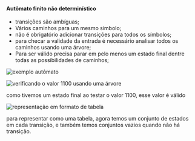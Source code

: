 






#### Autômato finito não determinístico

-   transições são ambíguas;
-   Vários caminhos para um mesmo símbolo;
-   não é obrigatório adicionar transições para todos os símbolos;
-   para checar a validade da entrada é necessário analisar todos os
    caminhos usando uma árvore;
-   Para ser válido precisa parar em pelo menos um estado final dentre
    todas as possibilidades de caminhos;

![exemplo autômato](/image/image_251.png)

![verificando o valor 1100 usando uma árvore](/image/image_252.png)

como tivemos um estado final ao testar o valor 1100, esse valor é válido

![representação em formato de tabela](/image/image_253.png)

para representar como uma tabela, agora temos um conjunto de estados em
cada transição, e também temos conjuntos vazios quando não há transição.


